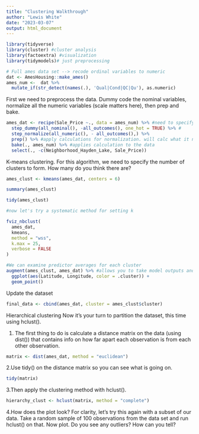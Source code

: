 ```yaml
---
title: "Clustering Walkthrough"
author: "Lewis White"
date: "2023-03-07"
output: html_document
---
```


```r
library(tidyverse) 
library(cluster) #cluster analysis
library(factoextra) #visualization
library(tidymodels)# just preprocessing 
```

```r
# Full ames data set --> recode ordinal variables to numeric
dat <- AmesHousing::make_ames()
ames_num <-  dat %>%
  mutate_if(str_detect(names(.), 'Qual|Cond|QC|Qu'), as.numeric) 
```

First we need to preprocess the data.  Dummy code the nominal variables, normalize all the numeric variables (scale matters here), then prep and bake.
```r
ames_dat <- recipe(Sale_Price ~., data = ames_num) %>% #need to specify outcome for preprocessing even though we won't use it for clustering
  step_dummy(all_nominal(), -all_outcomes(), one_hot = TRUE) %>% #
  step_normalize(all_numeric(), - all_outcomes(),) %>%
  prep() %>% #apply calculations for normalization. will calc what it needs to do but won't do anything. 
  bake(., ames_num) %>% #applies calculation to the data 
  select(., -c(Neighborhood_Hayden_Lake, Sale_Price))
```

K-means clustering.  For this algorithm, we need to specify the number of clusters to form.  How many do you think there are?  
```r
ames_clust <- kmeans(ames_dat, centers = 6)

summary(ames_clust)

tidy(ames_clust)

#now let's try a systematic method for setting k

fviz_nbclust(
  ames_dat,
  kmeans,
  method = "wss",
  k.max = 25,
  verbose = FALSE
)
```

```r
#We can examine predictor averages for each cluster
augment(ames_clust, ames_dat) %>% #allows you to take model outputs and append it to a dataframe
  ggplot(aes(Latitude, Longitude, color = .cluster)) +
  geom_point()
```

Update the dataset
```r
final_data <- cbind(ames_dat, cluster = ames_clust$cluster)
```

Hierarchical clustering
Now it's your turn to partition the dataset, this time using hclust().

1. The first thing to do is calculate a distance matrix on the data (using dist()) that contains info on how far apart each observation is from each other observation.  

```r
matrix <- dist(ames_dat, method = "euclidean")
```

2.Use tidy() on the distance matrix so you can see what is going on.

```r
tidy(matrix)
```

3.Then apply the clustering method with hclust().

```r
hierarchy_clust <- hclust(matrix, method = "complete")
```

4.How does the plot look?  For clarity, let's try this again with a subset of our data.  Take a random sample of 100 observations from the data set and run hclust() on that.  Now plot.  Do you see any outliers?  How can you tell?

```r

```

